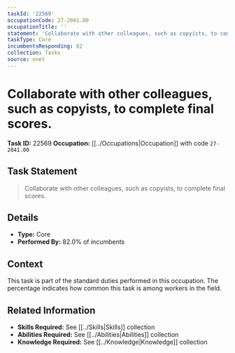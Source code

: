 ```yaml
---
taskId: '22569'
occupationCode: 27-2041.00
occupationTitle: ''
statement: 'Collaborate with other colleagues, such as copyists, to complete final scores.'
taskType: Core
incumbentsResponding: 82
collection: Tasks
source: onet
---
```

# Collaborate with other colleagues, such as copyists, to complete final scores.

**Task ID:** 22569
**Occupation:** [[../Occupations|Occupation]] with code `27-2041.00`

## Task Statement

> Collaborate with other colleagues, such as copyists, to complete final scores.

## Details

- **Type:** Core
- **Performed By:** 82.0% of incumbents

## Context

This task is part of the standard duties performed in this occupation. The percentage indicates how common this task is among workers in the field.

## Related Information

- **Skills Required:** See [[../Skills|Skills]] collection
- **Abilities Required:** See [[../Abilities|Abilities]] collection
- **Knowledge Required:** See [[../Knowledge|Knowledge]] collection
